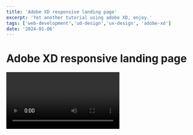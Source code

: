 ```yaml
---
title: 'Adobe XD responsive landing page'
excerpt: 'Yet another tutorial using adobe XD, enjoy.'
tags: ['web-development','ud-design','ux-design', 'adobe-xd']
date: '2024-01-06'
---
```


# Adobe XD responsive landing page

<Video id="8tvJMOE-9Eo" />

Yet another tutorial using adobe XD, enjoy.

Like, Share and comment and click the bell icon for notifications.
Thank you for watching.

Click the link below to view my previous videos.

- <a href="https://www.youtube.com/watch?v=QAEEufrH7ZQ" target="_blank">Adobe XD Responsive Email Design</a>
- <a href="https://www.youtube.com/watch?v=QAEEufrH7ZQ" target="_blank">Dark mode with Adobe XD</a>




